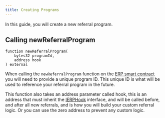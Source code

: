 ```yaml
---
title: Creating Programs
---
```


In this guide, you will create a new referral program.

## Calling newReferralProgram

```solidity
function newReferralProgram(
    bytes32 programId,
    address hook
) external
```

When calling the ```newReferralProgram``` function on the [ERP smart contract](/docs/deployed-contracts) you will need to provide a unique program ID. This unique ID is what will be used to reference your referral program in the future.

This function also takes an address parameter called hook, this is an address that must inherit the [IERPHook](/docs/interfaces/ierp-hook) interface, and will be called before, and after all new referrals, and is how you will build your custom referral logic. Or you can use the zero address to prevent any custom logic.